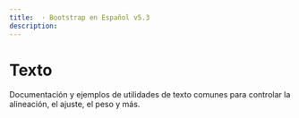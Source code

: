 ```yaml
---
title:  · Bootstrap en Español v5.3
description: 
---
```

# Texto

Documentación y ejemplos de utilidades de texto comunes para controlar la alineación, el ajuste, el peso y más.